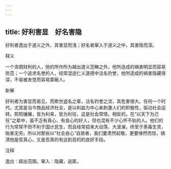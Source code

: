 ```yaml
---
---
---
```

title: 好利害显　好名害隐
---



好利者逸出于道义之外，其害显而浅；好名者窜入于道义之中，其害隐而深。

释义

一个贪图财利的人，他的所作所为越出道义范畴之外，他所造成的祸害明显而容易防范；一个追求名誉的人，经常混迹仁义道德中沽名钓誉，他所造成的祸害隐藏得深，不易被发觉而容易蒙蔽人。

新解

好利者为害显而易见，而欺世盗名之辈，沽名钓誉之流，其危害很大。任何一个时代，尤其是当今商品经济社会，是以利益为中心来刺激人们的积极性，驱动社会运转。熙熙攘攘，皆为利来，皆为利往，这是社会常情。相反的，在“以天下为己任”之辈中，虽不乏有真心、有良心的好人，但也混有不少心怀不轨的人。他们的行为常常不但不利于国计民生，而且经常招来大动荡、大波澜，终至于荼毒生灵，贻害无穷。所以对那些以“社会良心”自居者，我们要肃然起敬，更要悚然而惊，搞清他是否真心，又是否真的有达到目的的良好手段。

注释

逸出：超出范围。窜入：隐藏，逃匿。